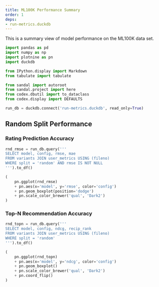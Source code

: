 ```yaml
---
title: ML100K Performance Summary
order: 1
deps:
- run-metrics.duckdb
---
```


This is a summary view of model performance on the ML100K data set.

```python
import pandas as pd
import numpy as np
import plotnine as pn
import duckdb
```

```python
from IPython.display import Markdown
from tabulate import tabulate
```

```python
from sandal import autoroot
from sandal.project import here
from codex.dbutil import to_dataclass
from codex.display import DEFAULTS
```

```python
run_db = duckdb.connect('run-metrics.duckdb', read_only=True)
```

## Random Split Performance



### Rating Prediction Accuracy

```python
rnd_rmse = run_db.query('''
SELECT model, config, rmse, mae
FROM variants JOIN user_metrics USING (fileno)
WHERE split = 'random' AND rmse IS NOT NULL
''').to_df()
```

```python
(
    pn.ggplot(rnd_rmse)
    + pn.aes(x='model', y='rmse', color='config')
    + pn.geom_boxplot(position='dodge')
    + pn.scale_color_brewer('qual', 'Dark2')
)
```

### Top-N Recommendation Accuracy

```python
rnd_topn = run_db.query('''
SELECT model, config, ndcg, recip_rank
FROM variants JOIN user_metrics USING (fileno)
WHERE split = 'random'
''').to_df()
```

```python
(
    pn.ggplot(rnd_topn)
    + pn.aes(x='model', y='ndcg', color='config')
    + pn.geom_boxplot()
    + pn.scale_color_brewer('qual', 'Dark2')
    + pn.coord_flip()
)
```
